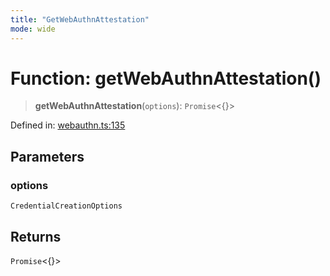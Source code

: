 ```yaml
---
title: "GetWebAuthnAttestation"
mode: wide
---
```

  
# Function: getWebAuthnAttestation()

> **getWebAuthnAttestation**(`options`): `Promise`\<\{\}\>

Defined in: [webauthn.ts:135](https://github.com/tkhq/sdk/blob/main/packages/http/src/webauthn.ts#L135)

## Parameters

### options

`CredentialCreationOptions`

## Returns

`Promise`\<\{\}\>
